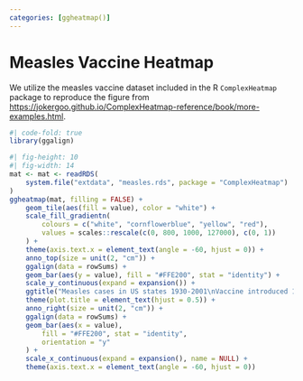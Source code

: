 ```yaml
---
categories: [ggheatmap()]
---
```


# Measles Vaccine Heatmap

We utilize the measles vaccine dataset included in the R `ComplexHeatmap`
package to reproduce the figure from
<https://jokergoo.github.io/ComplexHeatmap-reference/book/more-examples.html>.

```r
#| code-fold: true
library(ggalign)
```

```r
#| fig-height: 10
#| fig-width: 14
mat <- mat <- readRDS(
    system.file("extdata", "measles.rds", package = "ComplexHeatmap")
)
ggheatmap(mat, filling = FALSE) +
    geom_tile(aes(fill = value), color = "white") +
    scale_fill_gradientn(
        colours = c("white", "cornflowerblue", "yellow", "red"),
        values = scales::rescale(c(0, 800, 1000, 127000), c(0, 1))
    ) +
    theme(axis.text.x = element_text(angle = -60, hjust = 0)) +
    anno_top(size = unit(2, "cm")) +
    ggalign(data = rowSums) +
    geom_bar(aes(y = value), fill = "#FFE200", stat = "identity") +
    scale_y_continuous(expand = expansion()) +
    ggtitle("Measles cases in US states 1930-2001\nVaccine introduced 1961") +
    theme(plot.title = element_text(hjust = 0.5)) +
    anno_right(size = unit(2, "cm")) +
    ggalign(data = rowSums) +
    geom_bar(aes(x = value),
        fill = "#FFE200", stat = "identity",
        orientation = "y"
    ) +
    scale_x_continuous(expand = expansion(), name = NULL) +
    theme(axis.text.x = element_text(angle = -60, hjust = 0))
```
